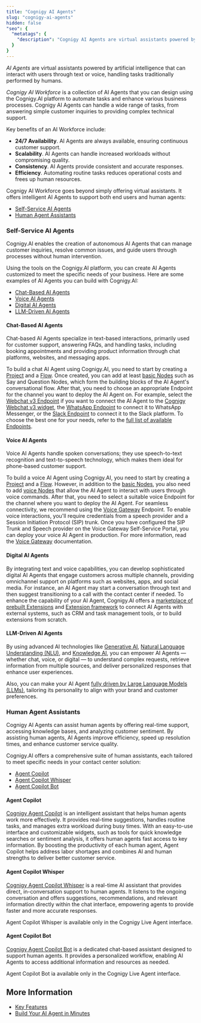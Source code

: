 ```yaml
---
title: "Cognigy AI Agents"
slug: "cognigy-ai-agents"
hidden: false
"seo": {
  "metatags": {
    "description": "Cognigy AI Agents are virtual assistants powered by artificial intelligence that can interact with users through text or voice, handling tasks traditionally performed by humans."
  }
}
---
```


_AI Agents_ are virtual assistants powered by artificial intelligence that can interact with users through text or voice, handling tasks traditionally performed by humans.

_Cognigy AI Workforce_ is a collection of AI Agents that you can design using the Cognigy.AI platform to automate tasks and enhance various business processes.
Cognigy AI Agents can handle a wide range of tasks, from answering simple customer inquiries to providing complex technical support.

Key benefits of an AI Workforce include:

- **24/7 Availability**. AI Agents are always available, ensuring continuous customer support.
- **Scalability**. AI Agents can handle increased workloads without compromising quality.
- **Consistency**. AI Agents provide consistent and accurate responses.
- **Efficiency**. Automating routine tasks reduces operational costs and frees up human resources.

Cognigy AI Workforce goes beyond simply offering virtual assistants.
It offers intelligent AI Agents to support both end users and human agents:

- [Self-Service AI Agents](#self-service-ai-agents)
- [Human Agent Assistants](#human-agent-assistants)

### Self-Service AI Agents

Cognigy.AI enables the creation of autonomous AI Agents that can manage customer inquiries, resolve common issues, and guide users through processes without human intervention. 

Using the tools on the Cognigy.AI platform, you can create AI Agents customized to meet the specific needs of your business.
Here are some examples of AI Agents you can build with Cognigy.AI:

- [Chat-Based AI Agents](#chat-based-ai-agents)
- [Voice AI Agents](#voice-ai-agents)
- [Digital AI Agents](#digital-ai-agents)
- [LLM-Driven AI Agents](#llm-driven-ai-agents)

#### Chat-Based AI Agents

Chat-based AI Agents specialize in text-based interactions, primarily used for customer support, answering FAQs, and handling tasks, including booking appointments and providing product information through chat platforms, websites, and messaging apps.

To build a chat AI Agent using Cognigy.AI, you need to start by creating a [Project](/ai/agents/develop/projects-and-flows/projects) and a [Flow](/ai/agents/develop/projects-and-flows/overview).
Once created, you can add at least [basic Nodes](/ai/agents/develop/node-reference/overview) such as Say and Question Nodes,
which form the building blocks of the AI Agent's conversational flow.
After that, you need to choose an appropriate Endpoint for the channel you want to deploy the AI Agent on.
For example, select the [Webchat v3 Endpoint](/webchat/v3/configuration) if you want to connect the AI Agent to the [Cognigy Webchat v3 widget](/webchat/v3/overview), the [WhatsApp Endpoint](/ai/agents/deploy/endpoint-reference/whatsapp) to connect it to WhatsApp Messenger, or the [Slack Endpoint](/ai/agents/deploy/endpoint-reference/slack) to connect it to the Slack platform. To choose the best one for your needs, refer to the [full list of available Endpoints](/ai/agents/deploy/endpoint-reference/overview).

#### Voice AI Agents

Voice AI Agents handle spoken conversations; they use speech-to-text recognition and text-to-speech technology, which makes them ideal for phone-based customer support.

To build a voice AI Agent using Cognigy.AI,
you need to start by creating a [Project](/ai/agents/develop/projects-and-flows/projects) and a [Flow](/ai/agents/develop/projects-and-flows/overview).
However, in addition to the [basic Nodes](/ai/agents/develop/node-reference/overview),
you also need
to add [voice Nodes](/ai/agents/develop/node-reference/voice/voice-gateway/overview)
that allow the AI Agent to interact with users through voice commands.
After that, you need to select a suitable voice Endpoint for the channel where you want to deploy the AI Agent.
For seamless connectivity, we recommend using the [Voice Gateway](/ai/agents/deploy/endpoint-reference/voice-gateway) Endpoint.
To enable voice interactions,
you'll require credentials from a speech provider and a Session Initiation Protocol (SIP) trunk.
Once you have configured the SIP Trunk and Speech provider on the Voice Gateway Self-Service Portal,
you can deploy your voice AI Agent in production.
For more information, read the [Voice Gateway](/voice-gateway/getting-started) documentation.

#### Digital AI Agents

By integrating text and voice capabilities,
you can develop sophisticated digital AI Agents that engage customers across multiple channels,
providing omnichannel support on platforms such as websites, apps, and social media. 
For instance, an AI Agent may start a conversation through text and then suggest transitioning to a call with the contact center if needed. 
To enhance the capability of your AI Agent,
Cognigy.AI offers a [marketplace of prebuilt Extensions](/ai/for-developers/extensions) and [Extension framework](/ai/for-developers/developers/extension-framework)
to connect AI Agents with external systems, such as CRM and task management tools, or to build extensions from scratch.

#### LLM-Driven AI Agents

By using advanced AI technologies like [Generative AI](/ai/agents/develop/gen-ai-and-llms/generative-ai), [Natural Language Understanding (NLU)](/ai/platform-features/nlu/overview), and [Knowledge AI](/ai/agents/develop/knowledge-ai/overview),
you can empower AI Agents — whether chat, voice, or digital — to understand complex requests,
retrieve information from multiple sources, and deliver personalized responses that enhance user experiences.

Also, you can make your AI Agent [fully driven by Large Language Models (LLMs)](/ai/agents/overview), tailoring its personality to align with your brand and customer preferences.

### Human Agent Assistants

Cognigy AI Agents can assist human agents by offering real-time support, accessing knowledge bases, and analyzing customer sentiment. 
By assisting human agents, AI Agents improve efficiency, speed up resolution times, and enhance customer service quality.

Cognigy.AI offers a comprehensive suite of human assistants, each tailored to meet specific needs in your contact center solution:

- [Agent Copilot](#agent-copilot)
- [Agent Copilot Whisper](#agent-copilot-whisper)
- [Agent Copilot Bot](#agent-copilot-bot)

#### Agent Copilot

[Cognigy Agent Copilot](/agent-copilot/index) is an intelligent assistant that helps human agents work more effectively. 
It provides real-time suggestions, handles routine tasks, and manages extra workload during busy times.
With an easy-to-use interface and customizable widgets,
such as tools for quick knowledge searches or sentiment analysis, it offers human agents fast access to key information.
By boosting the productivity of each human agent, Agent Copilot helps address labor shortages and combines AI and human strengths to deliver better customer service.

#### Agent Copilot Whisper

[Cognigy Agent Copilot Whisper](/live-agent/assistants/agent-copilot-whisper) is a real-time AI assistant that provides direct, in-conversation support to human agents. It listens to the ongoing conversation and offers suggestions, recommendations, and relevant information directly within the chat interface, empowering agents to provide faster and more accurate responses.

Agent Copilot Whisper is available only in the Cognigy Live Agent interface.

#### Agent Copilot Bot

[Cognigy Agent Copilot Bot](/live-agent/assistants/agent-copilot-bot) is a dedicated chat-based assistant designed to support human agents.
It provides a personalized workflow, enabling AI Agents to access additional information and resources as needed.

Agent Copilot Bot ia available only in the Cognigy Live Agent interface.

## More Information

- [Key Features](/ai/overview/key-features)
- [Build Your AI Agent in Minutes](/ai/agents/quickstart.mdx)